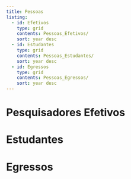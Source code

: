 ```yaml
---
title: Pessoas
listing:
  - id: Efetivos
    type: grid
    contents: Pessoas_Efetivos/
    sort: year desc
  - id: Estudantes
    type: grid
    contents: Pessoas_Estudantes/
    sort: year desc  
  - id: Egressos
    type: grid
    contents: Pessoas_Egressos/
    sort: year desc  
---
```

    
# Pesquisadores Efetivos

::: {#Efetivos .line-page}
:::
# Estudantes
::: {#Estdantes .line-page}
:::
::: {#Efetivos .line-page}
:::
# Egressos
::: {#Egressos .line-page}
:::